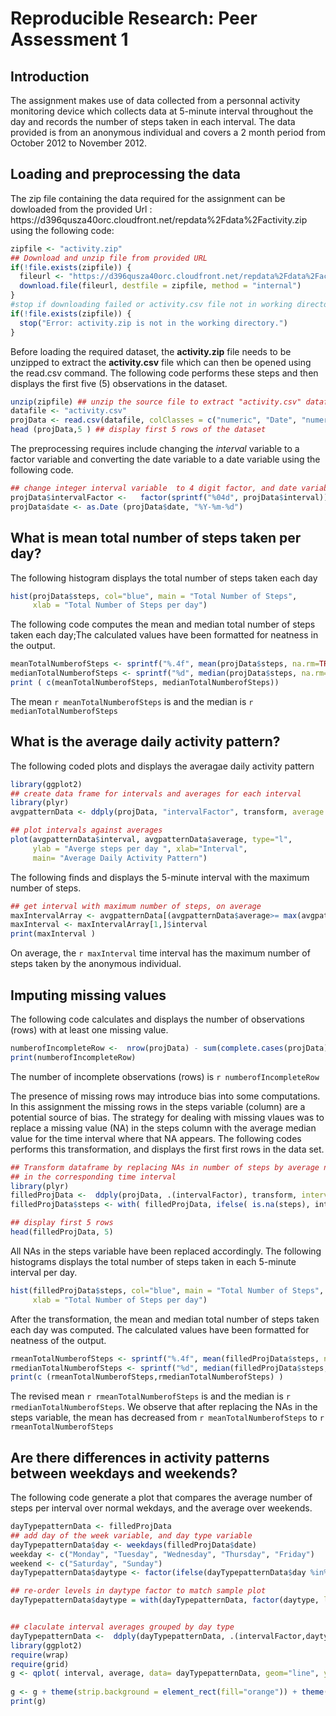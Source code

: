 # Reproducible Research: Peer Assessment 1

## Introduction 
The assignment makes use of data collected from a personnal activity monitoring device which collects data at 5-minute interval throughout the day and records the number of steps taken in each interval. The data provided is from an anonymous individual and covers a 2 month period from October 2012 to November 2012.

## Loading and preprocessing the data

The zip file containing the data required for the assignment can be dowloaded from the provided Url : https://d396qusza40orc.cloudfront.net/repdata%2Fdata%2Factivity.zip  using the following code:


```r
zipfile <- "activity.zip"
## Download and unzip file from provided URL
if(!file.exists(zipfile)) {
  fileurl <- "https://d396qusza40orc.cloudfront.net/repdata%2Fdata%2Factivity.zip"
  download.file(fileurl, destfile = zipfile, method = "internal")
}
#stop if downloading failed or activity.csv file not in working directory
if(!file.exists(zipfile)) {
  stop("Error: activity.zip is not in the working directory.")
}

```

Before loading the required dataset, the **activity.zip**  file needs to be unzipped to extract the **activity.csv** file which can then be opened using the read.csv command. The following code performs these steps and then displays the first five (5) observations in the dataset.
```r
unzip(zipfile) ## unzip the source file to extract "activity.csv" datafile
datafile <- "activity.csv"
projData <- read.csv(datafile, colClasses = c("numeric", "Date", "numeric")) ## load the project data
head (projData,5 ) ## display first 5 rows of the dataset

```

The preprocessing requires include changing the *interval* variable to a factor variable and converting the date variable to a date variable using the following code.
```r
## change integer interval variable  to 4 digit factor, and date variable to a Date() variable
projData$intervalFactor <-   factor(sprintf("%04d", projData$interval))
projData$date <- as.Date (projData$date, "%Y-%m-%d")

```


## What is mean total number of steps taken per day?

The following histogram displays the total number of steps taken each day
```r
hist(projData$steps, col="blue", main = "Total Number of Steps", 
     xlab = "Total Number of Steps per day")
```

     
The following code computes the mean and median total number of steps taken each day;The calculated 
values have been formatted for neatness in the output.
```r
meanTotalNumberofSteps <- sprintf("%.4f", mean(projData$steps, na.rm=TRUE)) 
medianTotalNumberofSteps <- sprintf("%d", median(projData$steps, na.rm=TRUE))
print ( c(meanTotalNumberofSteps, medianTotalNumberofSteps))
```

The mean `r meanTotalNumberofSteps ` is and the median is `r medianTotalNumberofSteps `

## What is the average daily activity pattern?

The following coded plots and displays the averagae daily activity pattern
```r
library(ggplot2)
## create data frame for intervals and averages for each interval
library(plyr)
avgpatternData <- ddply(projData, "intervalFactor", transform, average = mean(steps, na.rm=TRUE))

## plot intervals against averages
plot(avgpatternData$interval, avgpatternData$average, type="l", 
     ylab = "Averge steps per day ", xlab="Interval", 
     main= "Average Daily Activity Pattern")

```

The following finds and displays the 5-minute interval with the maximum number of steps.
```r
## get interval with maximum number of steps, on average
maxIntervalArray <- avgpatternData[(avgpatternData$average>= max(avgpatternData$average)),]
maxInterval <- maxIntervalArray[1,]$interval
print(maxInterval )

```

On average, the `r maxInterval `   time interval has the maximum number of steps taken by the anonymous individual.

## Imputing missing values

The following code calculates and displays the number of observations (rows) with at 
least one missing value.
```r
numberofIncompleteRow <-  nrow(projData) - sum(complete.cases(projData))
print(numberofIncompleteRow)
```

The number of incomplete observations (rows) is `r numberofIncompleteRow`

The presence of missing rows may introduce bias into some computations. In this assignment the missing rows in the steps variable (column)  are a potential source of bias. The strategy for dealing with missing vlaues was to replace a missing value (NA) in the steps column with the average median value for the time interval where that NA appears. The following codes performs this transformation, and displays the first first rows in the data set.

```r
## Transform dataframe by replacing NAs in number of steps by average number of steps
## in the corresponding time interval 
library(plyr)
filledProjData <-  ddply(projData, .(intervalFactor), transform, intervalMedian = median(steps, na.rm=TRUE))
filledProjData$steps <- with( filledProjData, ifelse( is.na(steps), intervalMedian , steps) )

## display first 5 rows
head(filledProjData, 5)
```

All NAs in the steps variable have been replaced accordingly. The following histograms displays the total number of steps taken in each 5-minute interval per day.
```r
hist(filledProjData$steps, col="blue", main = "Total Number of Steps", 
     xlab = "Total Number of Steps per day")

```

After the transformation, the mean and median total number of steps taken each day was computed. The calculated values have been formatted for neatness of the output.
```r
rmeanTotalNumberofSteps <- sprintf("%.4f", mean(filledProjData$steps, na.rm=TRUE)) 
rmedianTotalNumberofSteps <- sprintf("%d", median(filledProjData$steps, na.rm=TRUE))
print(c (rmeanTotalNumberofSteps,rmedianTotalNumberofSteps) )
```

The revised mean `r rmeanTotalNumberofSteps ` is and the median is `r rmedianTotalNumberofSteps `. We observe that after replacing the NAs in the steps variable, the mean has decreased from `r meanTotalNumberofSteps` to `r rmeanTotalNumberofSteps`

## Are there differences in activity patterns between weekdays and weekends?

The following code generate a plot that compares the average number of steps per interval over normal wekdays, and the average over weekends.

```r

dayTypepatternData <- filledProjData
## add day of the week variable, and day type variable
dayTypepatternData$day <- weekdays(filledProjData$date)
weekday <- c("Monday", "Tuesday", "Wednesday", "Thursday", "Friday")
weekend <- c("Saturday", "Sunday")
dayTypepatternData$daytype <- factor(ifelse(dayTypepatternData$day %in% weekend, "weekend", "weekday"))

## re-order levels in daytype factor to match sample plot
dayTypepatternData$daytype = with(dayTypepatternData, factor(daytype, levels = rev(levels(daytype))))


## claculate interval averages grouped by day type 
dayTypepatternData <-  ddply(dayTypepatternData, .(intervalFactor,daytype), transform, average = median(steps, na.rm=TRUE))
library(ggplot2)
require(wrap)
require(grid)
g <- qplot( interval, average, data= dayTypepatternData, geom="line", ylab= "Average Number of Steps")+ facet_wrap(~daytype, ncol=1) 
 
g <- g + theme(strip.background = element_rect(fill="orange")) + theme(strip.text.x = element_text(size = 20) ) 
print(g)

```

